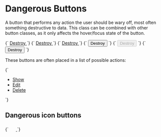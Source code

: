 
<Meta title="Atoms/Button/Danger" />

# Dangerous Buttons

A button that performs any action the user should be wary off, most often something destructive to data. This class can be combined with other button classes, as it only affects the hover/focus state of the button.

<Canvas>
  <Story name="Danger">
    {`
      <a href="/" class="a-button a-button--danger">
        Destroy
      </a>
    `}
  </Story>
  <Story name="Danger (disabled)">
    {`
      <a href="/" class="a-button a-button--danger" aria-disabled="true">
        Destroy
      </a>
    `}
  </Story>
  <Story name="Danger/UI">
    {`
      <a href="/" class="a-button a-button--secondary a-button--danger">
        Destroy
      </a>
    `}
  </Story>
</Canvas>

<Canvas>
  <Story name="Danger button">
    {`
      <button type="button" class="a-button a-button--danger">
        Destroy
      </button>
    `}
  </Story>
  <Story name="Danger button (disabled)">
    {`
      <button type="button" class="a-button a-button--danger" disabled>
        Destroy
      </button>
    `}
  </Story>
  <Story name="Danger/UI button">
    {`
      <button type="button" class="a-button a-button--secondary a-button--danger">
        Destroy
      </button>
    `}
  </Story>
</Canvas>

These buttons are often placed in a list of possible actions:

<Canvas>
  <Story name="Danger list">
    {`
      <ul class="a-list-reset u-flex">
        <li class="u-margin-s-right">
          <a href="/" class="a-button a-button--secondary">
            Show
          </a>
        </li>
        <li class="u-margin-s-right">
          <a href="/" class="a-button a-button--secondary">
            Edit
          </a>
        </li>
        <li class="u-margin-s-right">
          <a href="/" class="a-button a-button--secondary a-button--danger">
            Delete
          </a>
        </li>
      </ul>
    `}
  </Story>
</Canvas>

## Dangerous icon buttons

<Canvas>
  <Story name="Danger icon">
    {`
      <a href="/" class="a-button a-button--icon a-button--danger">
        <svg width="20" height="20" class="a-icon" aria-hidden="true" focusable="false">
          <use xlink:href="${icons}#icon-bin"></use>
        </svg>
      </a>
    `}
  </Story>
</Canvas>
